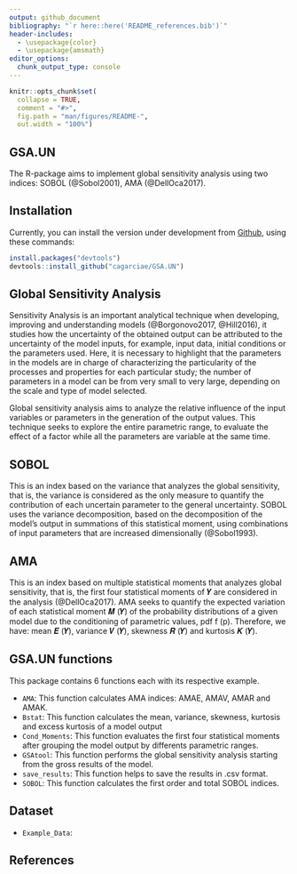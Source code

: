 ```yaml
---
output: github_document
bibliography: "`r here::here('README_references.bib')`"
header-includes:
  - \usepackage{color}
  - \usepackage{amsmath}
editor_options: 
  chunk_output_type: console
---
```


<!-- README.md is generated from README.Rmd. Please edit that file -->


```r
knitr::opts_chunk$set(
  collapse = TRUE,
  comment = "#>",
  fig.path = "man/figures/README-",
  out.width = "100%")
```

## GSA.UN

The R-package aims to implement global sensitivity analysis using two indices: SOBOL (@Sobol2001), AMA (@DellOca2017).

## Installation

Currently, you can install the version under development from [Github](https://https://github.com/cagarciae/GSA.UN), using these commands:

```r
install.packages("devtools")
devtools::install_github("cagarciae/GSA.UN")
```
## Global Sensitivity Analysis
Sensitivity Analysis is an important analytical technique when developing, improving and understanding models (@Borgonovo2017, @Hill2016), it studies how the uncertainty of the obtained output can be attributed to the uncertainty of the model inputs, for example, input data, initial conditions or the parameters used. Here, it is necessary to highlight that the parameters in the models are in charge of characterizing the particularity of the processes and properties for each particular study; the number of parameters in a model can be from very small to very large, depending on the scale and type of model selected.

Global sensitivity analysis aims to analyze the relative influence of the input variables or parameters in the generation of the output values. This technique seeks to explore the entire parametric range, to evaluate the effect of a factor while all the parameters are variable at the same time.

## SOBOL
This is an index based on the variance that analyzes the global sensitivity, that is, the variance is considered as the only measure to quantify the contribution of each uncertain parameter to the general uncertainty. SOBOL uses the variance decomposition, based on the decomposition of the model's output in summations of this statistical moment, using combinations of input parameters that are increased dimensionally (@Sobol1993).

## AMA 
This is an index based on multiple statistical moments that analyzes global sensitivity, that is, the first four statistical moments of 𝒀 are considered in the analysis (@DellOca2017). AMA seeks to quantify the expected variation of each statistical moment 𝑴 (𝒀) of the probability distributions of a given model due to the conditioning of parametric values, pdf f (p). Therefore, we have: mean 𝑬 (𝒀), variance 𝑽 (𝒀), skewness 𝑹 (𝒀) and kurtosis 𝑲 (𝒀).

## GSA.UN functions
This package contains 6 functions each with its respective example.

* `AMA`: This function calculates AMA indices: AMAE, AMAV, AMAR and AMAK.
* `Bstat`: This function calculates the mean, variance, skewness, kurtosis and excess kurtosis of a model output
* `Cond_Moments`: This function evaluates the first four statistical moments after grouping the model output by differents  parametric ranges.
* `GSAtool`: This function performs the global sensitivity analysis starting from the gross results of the model.
* `save_results`: This function helps to save the results in .csv format.
* `SOBOL`: This function calculates the first order and total  SOBOL indices.

## Dataset

* `Example_Data`:

## References 

